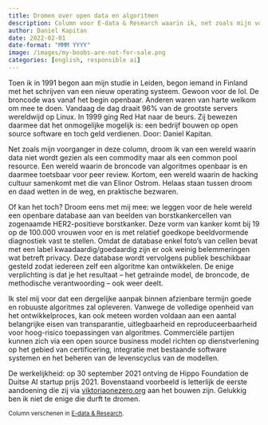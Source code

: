```yaml
---
title: Dromen over open data en algoritmen
description: Column voor E-data & Research waarin ik, net zoals mijn voorganger in deze column, droom ik van een wereld waarin data niet wordt gezien als een commodity maar als een common pool resource. 
author: Daniel Kapitan
date: 2022-02-01
date-format: "MMM YYYY"
image: /images/my-boobs-are-not-for-sale.png
categories: [english, responsible ai]
---
```


Toen ik in 1991 begon aan mijn studie in Leiden, begon iemand in Finland met het schrijven van een nieuw operating systeem. Gewoon voor de lol. De broncode was vanaf het begin openbaar. Anderen waren van harte welkom om mee te doen. Vandaag de dag draait 96% van de grootste servers wereldwijd op Linux. In 1999 ging Red Hat naar de beurs. Zij bewezen daarmee dat het onmogelijke mogelijk is: een bedrijf bouwen op open source software en toch geld verdienen.
Door: Daniel Kapitan.

Net zoals mijn voorganger in deze column, droom ik van een wereld waarin data niet wordt gezien als een commodity maar als een common pool resource. Een wereld waarin de broncode van algoritmes openbaar is en daarmee toetsbaar voor peer review. Kortom, een wereld waarin de hacking cultuur samenkomt met die van Elinor Ostrom. Helaas staan tussen droom en daad wetten in de weg, en praktische bezwaren.

Of kan het toch? Droom eens met mij mee: we leggen voor de hele wereld een openbare database aan van beelden van borstkankercellen van zogenaamde HER2-positieve borstkanker. Deze vorm van kanker komt bij 19 op de 100.000 vrouwen voor en is met relatief goedkope beeldvormende diagnostiek vast te stellen. Omdat de database enkel foto’s van cellen bevat met een label kwaadaardig/goedaardig zijn er ook weinig belemmeringen wat betreft privacy. Deze database wordt vervolgens publiek beschikbaar gesteld zodat iedereen zelf een algoritme kan ontwikkelen. De enige verplichting is dat je het resultaat – het getrainde model, de broncode, de methodische verantwoording – ook weer deelt.

Ik stel mij voor dat een dergelijke aanpak binnen afzienbare termijn goede en robuuste algoritmes zal opleveren. Vanwege de volledige openheid van het ontwikkelproces, kan ook meteen worden voldaan aan een aantal belangrijke eisen van transparantie, uitlegbaarheid en reproduceerbaarheid voor hoog-risico toepassingen van algoritmes. Commerciële partijen kunnen zich via een open source business model richten op dienstverlening op het gebied van certificering, integratie met bestaande software systemen en het beheren van de levenscyclus van de modellen.

De werkelijkheid: op 30 september 2021 ontving de Hippo Foundation de Duitse AI startup prijs 2021. Bovenstaand voorbeeld is letterlijk de eerste aandoening die zij via [viktoriaonezero.org](http://viktoriaonezero.org/) aan het bouwen zijn. Gelukkig ben ik niet de enige die durft te dromen.

<small class="text-muted">Column verschenen in <a href=https://edata.nl/2022/02/01/column-dromen-over-open-data-en-algoritmes/>E-data & Research</a>.</small>
